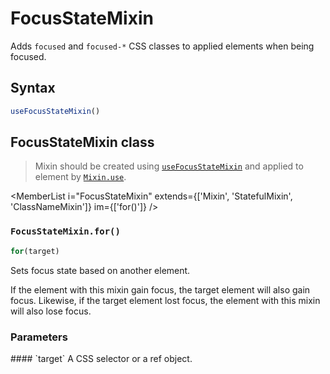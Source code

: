 <Module name="brew-js-react" />

# FocusStateMixin

Adds `focused` and `focused-*` CSS classes to applied elements when being focused.

## Syntax

```javascript
useFocusStateMixin()
```

## FocusStateMixin class

> Mixin should be created using [`useFocusStateMixin`](:) and applied to element by [`Mixin.use`](:).

<MemberList
    i="FocusStateMixin"
    extends={['Mixin', 'StatefulMixin', 'ClassNameMixin']}
    im={['for()']}
/>

### `FocusStateMixin.for()`

```javascript
for(target)
```

Sets focus state based on another element.

If the element with this mixin gain focus, the target element will also gain focus.
Likewise, if the target element lost focus, the element with this mixin will also lose focus.

### Parameters

<dl>
    #### `target`
    A CSS selector or a ref object.

</dl>
